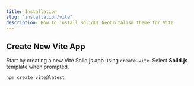 ```yaml
---
title: Installation
slug: "installation/vite"
description: How to install SolidUI Neobrutalism theme for Vite
---
```



## Create New Vite App

Start by creating a new Vite Solid.js app using `create-vite`. Select **Solid.js** template when prompted.

```sh
npm create vite@latest
```
<NpmCommand type="create" command="vite@latest" />

<NpmCommand type="install" command="@kobalte/core" />